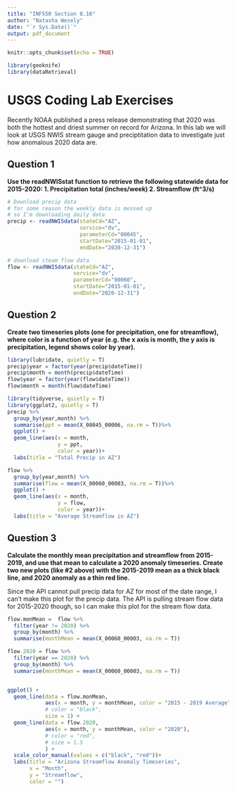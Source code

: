 ```yaml
---
title: "INF550 Section 8.16"
author: "Natasha Wesely"
date: "`r Sys.Date()`"
output: pdf_document
---
```


```r
knitr::opts_chunk$set(echo = TRUE)

library(geoknife)
library(dataRetrieval)
```

# USGS Coding Lab Exercises
Recently NOAA published a press release demonstrating that 2020 was both the hottest and driest summer on record for Arizona. In this lab we will look at USGS NWIS stream gauge and preciptitation data to investigate just how anomalous 2020 data are.


## Question 1
**Use the readNWISstat function to retrieve the following statewide data for 2015-2020: 1. Precipitation total (inches/week) 2. Streamflow (ft^3/s)**

```r
# Download precip data
# for some reason the weekly data is messed up
# so I'm downloading daily data
precip <- readNWISdata(stateCd="AZ", 
                       service="dv",
                       parameterCd="00045",
                       startDate="2015-01-01",
                       endDate="2020-12-31")

# download steam flow data
flow <- readNWISdata(stateCd="AZ", 
                     service="dv", 
                     parameterCd="00060",
                     startDate="2015-01-01",
                     endDate="2020-12-31")
```



## Question 2
**Create two timeseries plots (one for precipitation, one for streamflow), where color is a function of year (e.g. the x axis is month, the y axis is precipitation, legend shows color by year).**

```r
library(lubridate, quietly = T)
precip$year = factor(year(precip$dateTime))
precip$month = month(precip$dateTime)
flow$year = factor(year(flow$dateTime))
flow$month = month(flow$dateTime)

library(tidyverse, quietly = T)
library(ggplot2, quietly = T)
precip %>%
  group_by(year,month) %>%
  summarise(ppt = mean(X_00045_00006, na.rm = T))%>%
  ggplot() +
  geom_line(aes(x = month,
                y = ppt, 
                color = year))+
  labs(title = "Total Precip in AZ")

flow %>%
  group_by(year,month) %>%
  summarise(flow = mean(X_00060_00003, na.rm = T))%>%
  ggplot() +
  geom_line(aes(x = month,
                y = flow, 
                color = year))+
  labs(title = "Average Streamflow in AZ")

```


## Question 3
**Calculate the monthly mean precipitation and streamflow from 2015-2019, and use that mean to calculate a 2020 anomaly timeseries. Create two new plots (like #2 above) with the 2015-2019 mean as a thick black line, and 2020 anomaly as a thin red line.**

Since the API cannot pull precip data for AZ for most of the date range, I can't make this plot for the precip data. The API is pulling stream flow data for 2015-2020 though, so I can make this plot for the stream flow data.

```r

flow.monMean =  flow %>%
  filter(year != 2020) %>%
  group_by(month) %>%
  summarise(monthMean = mean(X_00060_00003, na.rm = T))

flow.2020 = flow %>%
  filter(year == 2020) %>%
  group_by(month) %>%
  summarise(monthMean = mean(X_00060_00003, na.rm = T))


ggplot() +
  geom_line(data = flow.monMean,
            aes(x = month, y = monthMean, color = "2015 - 2019 Average"), 
            # color = "black", 
            size = 1) +
  geom_line(data = flow.2020,
            aes(x = month, y = monthMean, color = "2020"),
            # color = "red",
            # size = 1.5
            ) +
  scale_color_manual(values = c("black", "red"))+
  labs(title = "Arizona Streamflow Anomaly Timeseries",
       x = "Month",
       y = "Streamflow",
       color = "")





```





